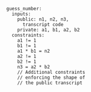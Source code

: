 ```text title="Circuit constraints"
guess_number:
  inputs:
    public: n1, n2, n3,
      transcript code
    private: a1, b1, a2, b2
  constraints:
    a1 != 1
    b1 != 1
    a1 * b1 = n2
    a2 != 1
    b2 != 1
    n3 = a2 * b2
    // Additional constraints
    // enforcing the shape of
    // the public transcript
```
